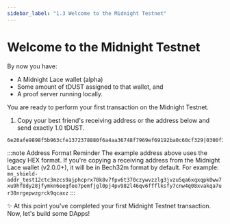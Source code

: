 ```yaml
---
sidebar_label: "1.3 Welcome to the Midnight Testnet"
---
```


# Welcome to the Midnight Testnet

By now you have:
- A Midnight Lace wallet (alpha)
- Some amount of tDUST assigned to that wallet, and
- A proof server running locally.

You are ready to perform your first transaction on the Midnight Testnet.

1. Copy your best friend's receiving address or the address below and send exactly 1.0 tDUST.

```
6e20afe9898f5b963cfe1372378880f6a4aa36748f7969ef69192ba0c60cf329|0300f3fe71b72710525c847f37d85453061e5accdddca2922a609730e6b02dd8cf30a2f851aa817dcd65a8286d32fed22617c647af2e1dfbce98
```

:::note Address Format Reminder
The example address above uses the legacy HEX format. If you're copying a receiving address from the Midnight Lace wallet (v2.0.0+), it will be in Bech32m format by default. For example: `mn_shield-addr_test12ctc3mzcs9ajphcprx70k8v7fpv6t370czywvzzlg3jvzu5qa6xqxqpk0ww7xu9hf8dy28jfymkn6eegfee7pemfjgl0pj4pv982l46qv6ffflksfy7cnw4q08xvakqa7ur38nrgepwzgrck9qcaxz`
:::



✨ At this point you've completed your first Midnight Testnet transaction. Now, let's build some DApps!